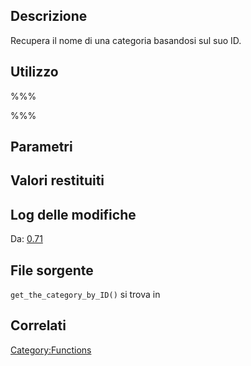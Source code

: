 {{Languages|
{{en|Function Reference/get_the_category_by_ID}}
{{it|Riferimento funzioni/get_the_category_by_ID}}
}}

== Descrizione ==

Recupera il nome di una categoria basandosi sul suo ID.

== Utilizzo ==

%%%<?php get_the_category_by_ID( $cat_ID ); ?>%%%

== Parametri ==

{{it:Parameter|$cat_ID|int|ID della categoria.}}

== Valori restituiti ==

{{it:Return||string|Nome della categoria.}}

== Log delle modifiche ==

Da: [[Version 0.71|0.71]]

== File sorgente ==

<tt>get_the_category_by_ID()</tt> si trova in {{Trac|wp-includes/category-template.php}}

== Correlati ==

{{Category Tags}}

{{it:Tag Footer}}

[[Category:Functions]]